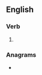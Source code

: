 ==English==

===Verb===
{{head|en|verb form}}

# {{en-past of|nationalise}}

===Anagrams===
* {{l|en|desalination}}